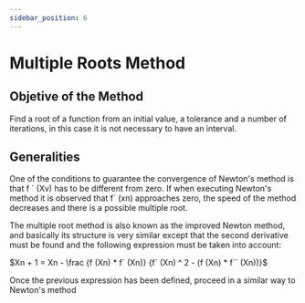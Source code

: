 ```yaml
---
sidebar_position: 6
---
```


# Multiple Roots Method

## Objetive of the Method 

Find a root of a function from an initial value, a tolerance and a number of iterations, in this case it is not necessary to have an interval.

## Generalities

One of the conditions to guarantee the convergence of Newton's method is that f ´ (Xv) has to be different from zero. If when executing Newton's method it is observed that f´ (xn) approaches zero, the speed of the method decreases and there is a possible multiple root.

The multiple root method is also known as the improved Newton method, and basically its structure is very similar except that the second derivative must be found and the following expression must be taken into account:

$Xn + 1 = Xn - \frac {f (Xn) * f´ (Xn)} {f` (Xn) ^ 2 - (f (Xn) * f´´ (Xn))}$

Once the previous expression has been defined, proceed in a similar way to Newton's method